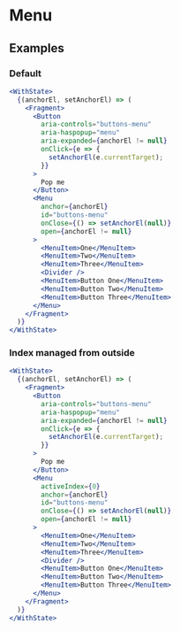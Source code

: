 
# Menu

## Examples

### Default

```jsx live
<WithState>
  {(anchorEl, setAnchorEl) => (
    <Fragment>
      <Button
        aria-controls="buttons-menu"
        aria-haspopup="menu"
        aria-expanded={anchorEl != null}
        onClick={e => {
          setAnchorEl(e.currentTarget);
        }}
      >
        Pop me
      </Button>
      <Menu
        anchor={anchorEl}
        id="buttons-menu"
        onClose={() => setAnchorEl(null)}
        open={anchorEl != null}
      >
        <MenuItem>One</MenuItem>
        <MenuItem>Two</MenuItem>
        <MenuItem>Three</MenuItem>
        <Divider />
        <MenuItem>Button One</MenuItem>
        <MenuItem>Button Two</MenuItem>
        <MenuItem>Button Three</MenuItem>
      </Menu>
    </Fragment>
  )}
</WithState>
```

### Index managed from outside

```jsx live
<WithState>
  {(anchorEl, setAnchorEl) => (
    <Fragment>
      <Button
        aria-controls="buttons-menu"
        aria-haspopup="menu"
        aria-expanded={anchorEl != null}
        onClick={e => {
          setAnchorEl(e.currentTarget);
        }}
      >
        Pop me
      </Button>
      <Menu
        activeIndex={0}
        anchor={anchorEl}
        id="buttons-menu"
        onClose={() => setAnchorEl(null)}
        open={anchorEl != null}
      >
        <MenuItem>One</MenuItem>
        <MenuItem>Two</MenuItem>
        <MenuItem>Three</MenuItem>
        <Divider />
        <MenuItem>Button One</MenuItem>
        <MenuItem>Button Two</MenuItem>
        <MenuItem>Button Three</MenuItem>
      </Menu>
    </Fragment>
  )}
</WithState>
```
